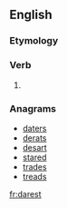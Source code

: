 ==English==

===Etymology===
{{suffix|dare|est|lang=en}}

===Verb===
{{en-verb form}}

# {{context|archaic|lang=en}} {{second-person singular of|shall}}

===Anagrams===
* [[daters#English|daters]]
* [[derats#English|derats]]
* [[desart#English|desart]]
* [[stared#English|stared]]
* [[trades#English|trades]]
* [[treads#English|treads]]

[[fr:darest]]